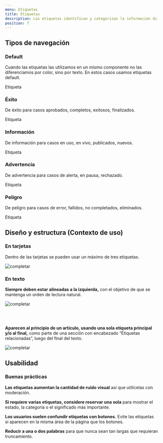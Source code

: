 ```yaml
---
menu: Etiquetas
title: Etiquetas
description: Las etiquetas identifican y categorizan la información diferenciando el contenido para que los usuarios encuentren aquello que necesitan.
position: 7
---
```


## Tipos de navegación

### Default

Cuando las etiquetas las utilizamos en un mismo componente no las diferenciamos por color, sino por texto. En estos casos usamos etiquetas default.

<div className='d-flex flex-row justify-content-center mt-5 pt-5 pb-5'>
  <span className="badge badge-secondary">Etiqueta</span>
</div>

### Éxito

De éxito para casos aprobados, completos, exitosos, finalizados.

<div className='d-flex flex-row justify-content-center mt-5 pt-5 pb-5'>
  <span className="badge badge-success">Etiqueta</span>
</div>

### Información

De información para casos en uso, en vivo, publicados, nuevos.

<div className='d-flex flex-row justify-content-center mt-5 pt-5 pb-5'>
  <span className="badge badge-info">Etiqueta</span>
</div>

### Advertencia

De advertencia para casos de alerta, en pausa, rechazado.

<div className='d-flex flex-row justify-content-center mt-5 pt-5 pb-5'>
  <span className="badge badge-primary">Etiqueta</span>
</div>

### Peligro

De peligro para casos de error, fallidos, no completados, eliminados.

<div className='d-flex flex-row justify-content-center mt-5 pt-5 pb-5'>
  <span className="badge badge-danger">Etiqueta</span>
</div>

## Diseño y estructura (Contexto de uso)

### En tarjetas

Dentro de las tarjetas se pueden usar un máximo de tres etiquetas.

![completar](/componentes/etiqueta/en_tarjetas.png)

### En texto

**Siempre deben estar alineadas a la izquierda,** con el objetivo de que se mantenga un orden de lectura natural.

![completar](/componentes/etiqueta/en_texto.svg)

<br></br>

**Aparecen al principio de un artículo, usando una sola etiqueta principal y/o al final,** como parte de una sección con encabezado “Etiquetas relacionadas”, luego del final del texto.

![completar](/componentes/etiqueta/en_texto2.svg)

## Usabilidad

### Buenas prácticas

<div className="d-flex flex-row justify-content-start">
  <i className='bx bx-sm bxs-check-circle' style='color:#26874a'></i>
  <p className="pl-2">
    <strong>Las etiquetas aumentan la cantidad de ruido visual</strong> así que utilícelas con moderación.
  </p>  
</div>

<div className="d-flex flex-row justify-content-start">
  <i className='bx bx-sm bxs-check-circle' style='color:#26874a'></i>
  <p className="pl-2">
    <strong>Si requiere varias etiquetas, considere reservar una sola</strong> para mostrar el estado, la categoría o el significado más importante.
  </p>
</div>

<div className="d-flex flex-row justify-content-start">
  <i className='bx bx-sm bxs-check-circle' style='color:#26874a'></i>
  <p className="pl-2">
    <strong>Los usuarios suelen confundir etiquetas con botones.</strong> Evite las etiquetas si aparecen en la misma área de la página que los botones.
  </p>
</div>

<div className="d-flex flex-row justify-content-start">
  <i className='bx bx-sm bxs-check-circle' style='color:#26874a'></i>
  <p className="pl-2">
    <strong>Reducir a una o dos palabras</strong> para que nunca sean tan largas que requieran truncamiento.
  </p>
</div>
